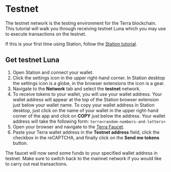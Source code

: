 # Testnet

The testnet network is the testing environment for the Terra blockchain. This tutorial will walk you through receiving testnet Luna which you may use to execute transactions on the testnet.

If this is your first time using Station, follow the [Station tutorial](download/station-desktop.mdx).

## Get testnet Luna

1. Open Station and connect your wallet.
2. Click the settings icon in the upper right-hand corner. In Station desktop the settings icon is a globe, in the browser extensions the icon is a gear.
3. Navigate to the **Network** tab and select the **testnet** network.
4. To receive tokens to your wallet, you will use your wallet address. Your wallet address will appear at the top of the Station browser extension just below your wallet name. To copy your wallet address in Station desktop, just click on the name of your wallet in the upper right-hand corner of the app and click on **COPY** just below the address. Your wallet address will take the following form: `terra<random-numbers-and-letters>`
5. Open your browser and navigate to the [Terra Faucet](https://faucet.terra.money).
6. Paste your Terra wallet address in the **Testnet address** field, click the checkbox in the reCAPTCHA, and finally click on the **Send me tokens** button.

The faucet will now send some funds to your specified wallet address in testnet. Make sure to switch back to the mainnet network if you would like to carry out real transactions.
